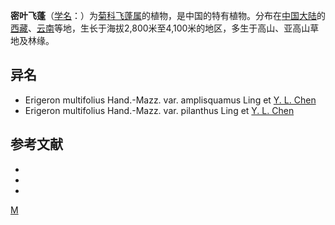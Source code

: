 {{Speciesbox 
| genus = Erigeron
| species = multifolius
| authority = Hand.-Mazz.
| subdivision_ranks =[[变种|变种]]
| subdivision =
* 密叶飞蓬 ''E. m.'' var. ''multifolius''
* 毛花密叶飞蓬 ''E. m.'' var. ''pilanthus''
* 阔苞密叶飞蓬 ''E. m.'' var. ''amplisquamus''
}}

'''密叶飞蓬'''（[[学名|学名]]：{{lang|la|''Erigeron multifolius''}}）为[[菊科|菊科]][[飞蓬属|飞蓬属]]的植物，是中国的特有植物。分布在[[中国大陆|中国大陆]]的[[西藏|西藏]]、[[云南|云南]]等地，生长于海拔2,800米至4,100米的地区，多生于高山、亚高山草地及林缘。

== 异名 ==
* Erigeron multifolius Hand.-Mazz. var. amplisquamus Ling et [[陈艺林|Y. L. Chen]]
* Erigeron multifolius Hand.-Mazz. var. pilanthus Ling et [[陈艺林|Y. L. Chen]]

== 参考文献 ==
<div class="references-small">
* {{cite web| url =http://www.bioinfo.cn/db05/KmzwSpecies.php?action=view&id=4551| title =密叶飞蓬（原变种）| work =《中国高等植物数据库全库》| publisher =中国科学院微生物研究所| author =昆明植物研究所| accessdate =2009-02-25| deadurl =yes| archiveurl =https://web.archive.org/web/20160305041822/http://www.bioinfo.cn/db05/KmzwSpecies.php?action=view&id=4551| archivedate =2016-03-05}}
* {{CPNI| zh=毛花密叶飞蓬 | id=178-39603 | binomial=Erigeron multifolius | authority=Ling & Y. L. Chen | var=pilanthus | accessdate=2013-01-18}}
* {{CPNI| zh=阔苞密叶飞蓬 | id=178-39604 | binomial=Erigeron multifolius | authority=Ling & Y. L. Chen | var=amplisquamus | accessdate=2013-01-18}}
</div>
{{Taxonbar|from=Q10952720}}

[[Category:飞蓬属|M]]


{{植物小作品}}